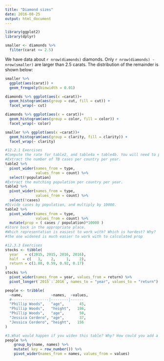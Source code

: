 ```yaml
---
title: "Diamond sizes"
date: 2016-08-25
output: html_document
---
```


```r
library(ggplot2)
library(dplyr)

smaller <- diamonds %>% 
  filter(carat <= 2.5)
```

We have data about `r nrow(diamonds)` diamonds. Only 
`r nrow(diamonds) - nrow(smaller)` are larger than
2.5 carats. The distribution of the remainder is shown
below:

```r
smaller %>% 
  ggplot(aes(carat)) + 
  geom_freqpoly(binwidth = 0.01)
```

```r
diamonds %>% ggplot(aes(x =carat))+
  geom_histogram(aes(group = cut, fill = cut)) +
  facet_wrap(~ cut)

```
```r
diamonds %>% ggplot(aes(x = carat))+
  geom_histogram(aes(group = color, fill = color)) +
  facet_wrap(~ color)

```
```r
smaller %>% ggplot(aes(x =carat))+
  geom_histogram(aes(group = clarity, fill = clarity)) +
  facet_wrap(~ clarity)
```
```r
#12.2.1 Exercises
#Compute the rate for table2, and table4a + table4b. You will need to perform four operations:
#Extract the number of TB cases per country per year.
table2 %>% 
  pivot_wider(names_from = type, 
              values_from = count) %>% 
  select(!population) 
#Extract the matching population per country per year.
table2 %>% 
  pivot_wider(names_from = type, 
              values_from = count) %>% 
  select(!cases)
#Divide cases by population, and multiply by 10000.
table2 %>% 
  pivot_wider(names_from = type, 
              values_from = count) %>% 
  mutate(prop = ( cases / population)*10000 )
#Store back in the appropriate place.
#Which representation is easiest to work with? Which is hardest? Why?
#the one widened is much easier to work with to calculated prop
```

```r
#12.3.3 Exercises
stocks <- tibble(
  year   = c(2015, 2015, 2016, 2016),
  half  = c(   1,    2,     1,    2),
  return = c(1.88, 0.59, 0.92, 0.17)
)
stocks %>% 
  pivot_wider(names_from = year, values_from = return) %>% 
  pivot_longer(`2015`:`2016`, names_to = "year", values_to = "return")

people <- tribble(
  ~name,             ~names,  ~values,
  #-----------------|--------|------
  "Phillip Woods",   "age",       45,
  "Phillip Woods",   "height",   186,
  "Phillip Woods",   "age",       50,
  "Jessica Cordero", "age",       37,
  "Jessica Cordero", "height",   156
)

#3.What would happen if you widen this table? Why? How could you add a new column to uniquely identify each value?
people %>%
    group_by(name, names) %>% 
    mutate( key = row_number()) %>% 
    pivot_wider(names_from = names, values_from = values)

```




